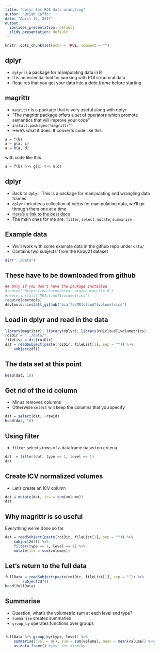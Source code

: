 ```yaml
---
title: "dplyr for ROI data wrangling"
author: "Brian Caffo"
date: "April 14, 2017"
output:
  ioslides_presentation: default
  slidy_presentation: default
---
```


```r
knitr::opts_chunk$set(echo = TRUE, comment = "")
```

## dplyr

- `dplyr` is a package for manipulating data in R
- It is an essential tool for working with ROI structural data
- Requires that you get your data into a *data frame* before starting

## magrittr

- `magrittr` is a package that is very useful along with dplyr
- "The magrittr package offers a set of operators which promote semantics that will improve your code" 
- ` install.packages("magrittr")` 
- Here's what it does. It converts code like this:


```r
a = f(b)
a = g(a, c)
a = h(a, d)
```

with code like this

```r
a = f(b) %>% g(c) %>% h(d)
```

## dplyr
- Back to `dplyr`. This is a package for manipulating and wrangling data frames
- `dplyr` includes a collection of verbs for manipulating data, we'll go through them one at a time
- [Here's a link to the best docs](https://cran.rstudio.com/web/packages/dplyr/vignettes/introduction.html)
- The main ones for me are: `filter`, `select`, `mutate`, `summarise`


## Example data

- We'll work with some example data in the github repo under `data/`
- Contains two subjects' from the Kirby21 dataset

```r
dir("../data")
```

## These have to be downloaded from github

```r
## Only if you don't have the package installed
#source("https://neuroconductor.org/neurocLite.R")
#neuro_install("MRIcloudT1volumetrics")
require(devtools)
devtools::install_github("bcaffo/MRIcloudT1volumetrics")
```

## Load in dplyr and read in the data
```r
library(magrittr); library(dplyr); library(MRIcloudT1volumetrics) 
roiDir = "../data/"
fileList = dir(roiDir)
dat = readSubject(paste(roiDir, fileList[1], sep = "")) %>% 
    subject2df()
```

## The data set at this point

```r
head(dat, 10)
```

## Get rid of the id column

- Minus removes columns
- Otherwise `select` will keep the columns that you specify

```r
dat = select(dat, -rawid)
head(dat, 10)
```

## Using filter

- `filter` selects rows of a dataframe based on criteria

```r
dat  = filter(dat, type == 1, level == 1)
dat
```

## Create ICV normalized volumes

- Let's create an ICV column

```r
dat = mutate(dat, icv = sum(volume))
dat
```

## Why magrittr is so useful

Everything we've done so far

```r
dat = readSubject(paste(roiDir, fileList[1], sep = "")) %>% 
    subject2df() %>%
    filter(type == 1, level == 1) %>%
    mutate(icv = sum(volumes))
```

## Let's return to the full data
```r
fullData = readSubject(paste(roiDir, fileList[1], sep = "")) %>% 
        subject2df()
head(fullData)
```


## Summarise

- Question, what's the volumetric sum at each level and type?
- `summarise` creates summaries
- `group_by` operates functions over groups

## 

```r
fullData %>% group_by(type, level) %>% 
    summarise(nvol = n(), sum = sum(volume), mean = mean(volume)) %>%
    as.data.frame() #just for display
```





